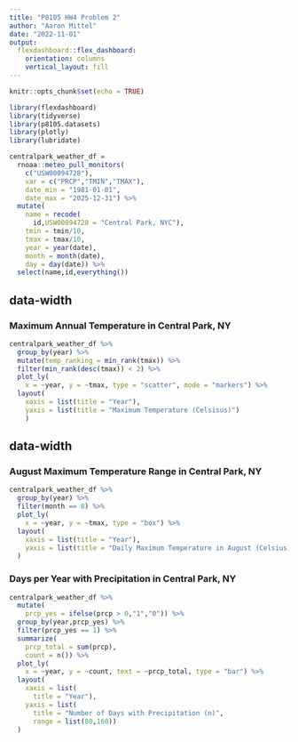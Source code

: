 ```yaml
---
title: "P8105 HW4 Problem 2"
author: "Aaron Mittel"
date: "2022-11-01"
output: 
  flexdashboard::flex_dashboard:
    orientation: columns
    vertical_layout: fill
---
```


```r
knitr::opts_chunk$set(echo = TRUE)

library(flexdashboard)
library(tidyverse)
library(p8105.datasets)
library(plotly)
library(lubridate)
```


```r
centralpark_weather_df = 
  rnoaa::meteo_pull_monitors(
    c("USW00094728"),
    var = c("PRCP","TMIN","TMAX"),
    date_min = "1981-01-01",
    date_max = "2025-12-31") %>% 
  mutate(
    name = recode(
      id,USW00094728 = "Central Park, NYC"),
    tmin = tmin/10,
    tmax = tmax/10,
    year = year(date),
    month = month(date),
    day = day(date)) %>% 
  select(name,id,everything())
```

{data-width=650}
-----------------------------------------------------------------------

### Maximum Annual Temperature in Central Park, NY

```r
centralpark_weather_df %>% 
  group_by(year) %>% 
  mutate(temp_ranking = min_rank(tmax)) %>% 
  filter(min_rank(desc(tmax)) < 2) %>% 
  plot_ly(
    x = ~year, y = ~tmax, type = "scatter", mode = "markers") %>% 
  layout(
    xaxis = list(title = "Year"),
    yaxis = list(title = "Maximum Temperature (Celsisus)")
    )
```

{data-width=350}
-----------------------------------------------------------------------

### August Maximum Temperature Range in Central Park, NY

```r
centralpark_weather_df %>% 
  group_by(year) %>% 
  filter(month == 8) %>% 
  plot_ly(
    x = ~year, y = ~tmax, type = "box") %>% 
  layout(
    xaxis = list(title = "Year"),
    yaxis = list(title = "Daily Maximum Temperature in August (Celsius)")
  )
```

### Days per Year with Precipitation in Central Park, NY

```r
centralpark_weather_df %>% 
  mutate(
    prcp_yes = ifelse(prcp > 0,"1","0")) %>% 
  group_by(year,prcp_yes) %>% 
  filter(prcp_yes == 1) %>% 
  summarize(
    prcp_total = sum(prcp),
    count = n()) %>% 
  plot_ly(
    x = ~year, y = ~count, text = ~prcp_total, type = "bar") %>% 
  layout(
    xaxis = list(
      title = "Year"),
    yaxis = list(
      title = "Number of Days with Precipitation (n)",
      range = list(80,160))
  )
```

